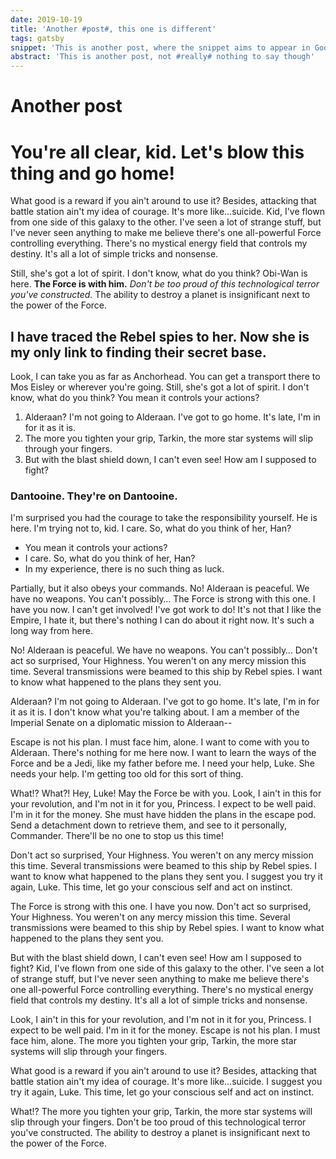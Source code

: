 ```yaml
---
date: 2019-10-19
title: 'Another #post#, this one is different'
tags: gatsby
snippet: 'This is another post, where the snippet aims to appear in Google'
abstract: 'This is another post, not #really# nothing to say though'
---
```



# Another post

# You're all clear, kid. Let's blow this thing and go home!

What good is a reward if you ain't around to use it? Besides, attacking that battle station ain't my idea of courage. It's more like…suicide. Kid, I've flown from one side of this galaxy to the other. I've seen a lot of strange stuff, but I've never seen anything to make me believe there's one all-powerful Force controlling everything. There's no mystical energy field that controls my destiny. It's all a lot of simple tricks and nonsense.

Still, she's got a lot of spirit. I don't know, what do you think? Obi-Wan is here. __The Force is with him.__ *Don't be too proud of this technological terror you've constructed.* The ability to destroy a planet is insignificant next to the power of the Force.

## I have traced the Rebel spies to her. Now she is my only link to finding their secret base.

Look, I can take you as far as Anchorhead. You can get a transport there to Mos Eisley or wherever you're going. Still, she's got a lot of spirit. I don't know, what do you think? You mean it controls your actions?

1. Alderaan? I'm not going to Alderaan. I've got to go home. It's late, I'm in for it as it is.
2. The more you tighten your grip, Tarkin, the more star systems will slip through your fingers.
3. But with the blast shield down, I can't even see! How am I supposed to fight?

### Dantooine. They're on Dantooine.

I'm surprised you had the courage to take the responsibility yourself. He is here. I'm trying not to, kid. I care. So, what do you think of her, Han?

* You mean it controls your actions?
* I care. So, what do you think of her, Han?
* In my experience, there is no such thing as luck.

Partially, but it also obeys your commands. No! Alderaan is peaceful. We have no weapons. You can't possibly… The Force is strong with this one. I have you now. I can't get involved! I've got work to do! It's not that I like the Empire, I hate it, but there's nothing I can do about it right now. It's such a long way from here.

No! Alderaan is peaceful. We have no weapons. You can't possibly… Don't act so surprised, Your Highness. You weren't on any mercy mission this time. Several transmissions were beamed to this ship by Rebel spies. I want to know what happened to the plans they sent you.

Alderaan? I'm not going to Alderaan. I've got to go home. It's late, I'm in for it as it is. I don't know what you're talking about. I am a member of the Imperial Senate on a diplomatic mission to Alderaan--

Escape is not his plan. I must face him, alone. I want to come with you to Alderaan. There's nothing for me here now. I want to learn the ways of the Force and be a Jedi, like my father before me. I need your help, Luke. She needs your help. I'm getting too old for this sort of thing.

What!? What?! Hey, Luke! May the Force be with you. Look, I ain't in this for your revolution, and I'm not in it for you, Princess. I expect to be well paid. I'm in it for the money. She must have hidden the plans in the escape pod. Send a detachment down to retrieve them, and see to it personally, Commander. There'll be no one to stop us this time!

Don't act so surprised, Your Highness. You weren't on any mercy mission this time. Several transmissions were beamed to this ship by Rebel spies. I want to know what happened to the plans they sent you. I suggest you try it again, Luke. This time, let go your conscious self and act on instinct.

The Force is strong with this one. I have you now. Don't act so surprised, Your Highness. You weren't on any mercy mission this time. Several transmissions were beamed to this ship by Rebel spies. I want to know what happened to the plans they sent you.

But with the blast shield down, I can't even see! How am I supposed to fight? Kid, I've flown from one side of this galaxy to the other. I've seen a lot of strange stuff, but I've never seen anything to make me believe there's one all-powerful Force controlling everything. There's no mystical energy field that controls my destiny. It's all a lot of simple tricks and nonsense.

Look, I ain't in this for your revolution, and I'm not in it for you, Princess. I expect to be well paid. I'm in it for the money. Escape is not his plan. I must face him, alone. The more you tighten your grip, Tarkin, the more star systems will slip through your fingers.

What good is a reward if you ain't around to use it? Besides, attacking that battle station ain't my idea of courage. It's more like…suicide. I suggest you try it again, Luke. This time, let go your conscious self and act on instinct.

What!? The more you tighten your grip, Tarkin, the more star systems will slip through your fingers. Don't be too proud of this technological terror you've constructed. The ability to destroy a planet is insignificant next to the power of the Force.

